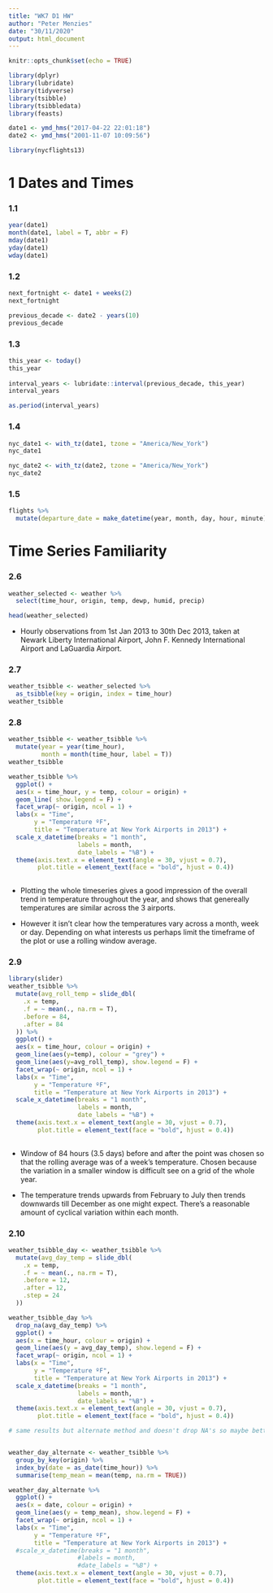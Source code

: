 ```yaml
---
title: "WK7 D1 HW"
author: "Peter Menzies"
date: "30/11/2020"
output: html_document
---
```


```r
knitr::opts_chunk$set(echo = TRUE)
```
```r
library(dplyr)
library(lubridate)
library(tidyverse)
library(tsibble)
library(tsibbledata)
library(feasts)

date1 <- ymd_hms("2017-04-22 22:01:18")
date2 <- ymd_hms("2001-11-07 10:09:56")

library(nycflights13)
```

# 1 Dates and Times
### 1.1

```r
year(date1)
month(date1, label = T, abbr = F)
mday(date1)
yday(date1)
wday(date1)
```

### 1.2

```r
next_fortnight <- date1 + weeks(2)
next_fortnight

previous_decade <- date2 - years(10)
previous_decade
```

### 1.3

```r
this_year <- today()
this_year
  
interval_years <- lubridate::interval(previous_decade, this_year)
interval_years

as.period(interval_years)
```

### 1.4

```r
nyc_date1 <- with_tz(date1, tzone = "America/New_York")
nyc_date1

nyc_date2 <- with_tz(date2, tzone = "America/New_York")
nyc_date2
```

### 1.5

```r
flights %>% 
  mutate(departure_date = make_datetime(year, month, day, hour, minute)) 
```

# Time Series Familiarity
### 2.6

```r
weather_selected <- weather %>% 
  select(time_hour, origin, temp, dewp, humid, precip)

head(weather_selected) 
```

* Hourly observations from 1st Jan 2013 to 30th Dec 2013, taken at Newark Liberty International Airport, John F. Kennedy International Airport and LaGuardia Airport.


### 2.7

```r
weather_tsibble <- weather_selected %>% 
  as_tsibble(key = origin, index = time_hour)
weather_tsibble
```
### 2.8

```r
weather_tsibble <- weather_tsibble %>% 
  mutate(year = year(time_hour),
         month = month(time_hour, label = T))
weather_tsibble

weather_tsibble %>% 
  ggplot() +
  aes(x = time_hour, y = temp, colour = origin) +
  geom_line( show.legend = F) +
  facet_wrap(~ origin, ncol = 1) +
  labs(x = "Time",
       y = "Temperature ºF",
       title = "Temperature at New York Airports in 2013") +
  scale_x_datetime(breaks = "1 month",
                   labels = month,
                   date_labels = "%B") +
  theme(axis.text.x = element_text(angle = 30, vjust = 0.7),
        plot.title = element_text(face = "bold", hjust = 0.4))
  
```

* Plotting the whole timeseries gives a good impression of the overall trend in temperature throughout the year, and shows that genereally temperatures are similar across the 3 airports.


* However it isn't clear how the temperatures vary across a month, week or day. Depending on what interests us perhaps limit the timeframe of the plot or use a rolling window average.

### 2.9

```r
library(slider)
weather_tsibble %>% 
  mutate(avg_roll_temp = slide_dbl(
    .x = temp,
    .f = ~ mean(., na.rm = T),
    .before = 84,
    .after = 84
  )) %>% 
  ggplot() +
  aes(x = time_hour, colour = origin) +
  geom_line(aes(y=temp), colour = "grey") +
  geom_line(aes(y=avg_roll_temp), show.legend = F) +
  facet_wrap(~ origin, ncol = 1) +
  labs(x = "Time",
       y = "Temperature ºF",
       title = "Temperature at New York Airports in 2013") +
  scale_x_datetime(breaks = "1 month",
                   labels = month,
                   date_labels = "%B") +
  theme(axis.text.x = element_text(angle = 30, vjust = 0.7),
        plot.title = element_text(face = "bold", hjust = 0.4))
                 
```

* Window of 84 hours (3.5 days) before and after the point was chosen so that the rolling average was of a week's temperature. Chosen because the variation in a smaller window is difficult see on a grid of the whole year. 

* The temperature trends upwards from February to July then trends downwards till December as one might expect. There's a reasonable amount of cyclical variation within each month.

### 2.10

```r
weather_tsibble_day <- weather_tsibble %>% 
  mutate(avg_day_temp = slide_dbl(
    .x = temp,
    .f = ~ mean(., na.rm = T),
    .before = 12,
    .after = 12,
    .step = 24
  ))

weather_tsibble_day %>% 
  drop_na(avg_day_temp) %>% 
  ggplot() +
  aes(x = time_hour, colour = origin) +
  geom_line(aes(y = avg_day_temp), show.legend = F) +
  facet_wrap(~ origin, ncol = 1) +
  labs(x = "Time",
       y = "Temperature ºF",
       title = "Temperature at New York Airports in 2013") +
  scale_x_datetime(breaks = "1 month",
                   labels = month,
                   date_labels = "%B") +
  theme(axis.text.x = element_text(angle = 30, vjust = 0.7),
        plot.title = element_text(face = "bold", hjust = 0.4))
```


```r
# same results but alternate method and doesn't drop NA's so maybe better


weather_day_alternate <- weather_tsibble %>% 
  group_by_key(origin) %>%
  index_by(date = as_date(time_hour)) %>%
  summarise(temp_mean = mean(temp, na.rm = TRUE))

weather_day_alternate %>% 
  ggplot() +
  aes(x = date, colour = origin) +
  geom_line(aes(y = temp_mean), show.legend = F) +
  facet_wrap(~ origin, ncol = 1) +
  labs(x = "Time",
       y = "Temperature ºF",
       title = "Temperature at New York Airports in 2013") +
  #scale_x_datetime(breaks = "1 month",
                   #labels = month,
                   #date_labels = "%B") +
  theme(axis.text.x = element_text(angle = 30, vjust = 0.7),
        plot.title = element_text(face = "bold", hjust = 0.4))
```


